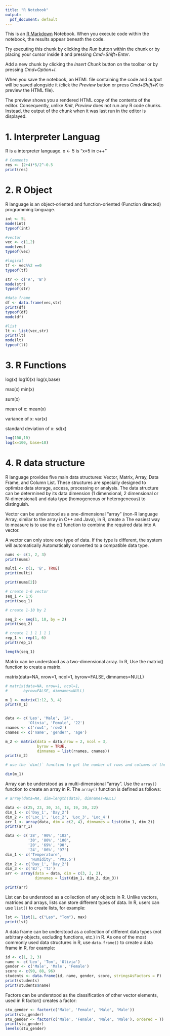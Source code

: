 ```yaml
---
title: "R Notebook"
output:
  pdf_document: default
---
```


This is an [R Markdown](http://rmarkdown.rstudio.com) Notebook. When you execute code within the notebook, the results appear beneath the code. 

Try executing this chunk by clicking the *Run* button within the chunk or by placing your cursor inside it and pressing *Cmd+Shift+Enter*. 


Add a new chunk by clicking the *Insert Chunk* button on the toolbar or by pressing *Cmd+Option+I*.

When you save the notebook, an HTML file containing the code and output will be saved alongside it (click the *Preview* button or press *Cmd+Shift+K* to preview the HTML file). 

The preview shows you a rendered HTML copy of the contents of the editor. Consequently, unlike *Knit*, *Preview* does not run any R code chunks. Instead, the output of the chunk when it was last run in the editor is displayed.

# 1. Interpreter Languag

R is a interpreter language.
x <- 5 is "x=5 in c++" 
```r
# Comments
res <- (2+4)*5/2^-0.5
print(res)
```

# 2. R Object

R language is an object-oriented and function-oriented
(Function directed) programming language.

```r
int <- 5L
mode(int)
typeof(int)

#vector
vec <- c(1,2)
mode(vec)
typeof(vec)

#logical
tf <- vec%%2 ==0
typeof(tf)

str <- c('A', 'B')
mode(str)
typeof(str)

#data frame
df <- data.frame(vec,str)
print(df)
typeof(df)
mode(df)

#list
lt <- list(vec,str)
print(lt)
mode(lt)
typeof(lt)

```
# 3. R Functions

log(x)
log10(x)
log(x,base)

max(x)
min(x)

sum(x)

mean of x:
mean(x)

variance of x:
var(x)

standard deviation of x:
sd(x)



```r
log(100,10)
log(x=100, base=10)


```

# 4. R data structure

R language provides five main data structures: Vector, Matrix, Array, Data Frame, and Column
List. These structures are specially designed to optimize data storage, access, processing or analysis. The data structure can be determined by its data dimension (1 dimensional, 2 dimensional or N-dimensional) and data type (homogeneous or heterogeneous) to distinguish.



Vector can be understood as a one-dimensional "array" (non-R language
Array, similar to the array in C++ and Java), in R, create a
The easiest way to measure is to use the c() function to combine the required data into
A vector.

A vector can only store one type of data. If the type is different, the system will automatically
Automatically converted to a compatible data type.

```r
nums <- c(1, 2, 3)
print(nums)

multi <- c(1, 'B', TRUE)
print(multi)

print(nums[2])


```


```r
# create 1-6 vector
seq_1 <- 1:6
print(seq_1)

# create 1-10 by 2

seq_2 <- seq(1, 10, by = 2)
print(seq_2)

# create 1 1 1 1 1 1
rep_1 <- rep(1, 6)
print(rep_1)

length(seq_1)

```


Matrix can be understood as a two-dimensional array. In R,
Use the matrix() function to create a matrix.

matrix(data=NA, nrow=1, ncol=1,
      byrow=FALSE, dimnames=NULL)
      
```r
# matrix(data=NA, nrow=1, ncol=1,
#       byrow=FALSE, dimnames=NULL)

m_1 <- matrix(1:12, 3, 4)
print(m_1)


data <- c('Leo', 'Male', '24',
          'Olivia', 'Female', '22')
rnames <- c('row1', 'row2')
cnames <- c('name', 'gender', 'age')

m_2 <- matrix(data = data,nrow = 2, ncol = 3,
              byrow = TRUE,
              dimnames = list(rnames, cnames))
print(m_2)

# use the `dim()` function to get the number of rows and columns of the matrix:

dim(m_1)


```




Array can be understood as a multi-dimensional "array". Use the `array()` function to create an array in R. The `array()` function is defined as follows:


```r
# array(data=NA, dim=length(data), dimnames=NULL)

data <- c(25, 23, 30, 34, 18, 19, 20, 22)
dim_1 <- c('Day_1', 'Day_2')
dim_2 <- c('Loc_1', 'Loc_2', 'Loc_3', 'Loc_4')
arr_1 <- array(data, dim = c(2, 4), dimnames = list(dim_1, dim_2))
print(arr_1)

data <- c('28', '90%', '102',
          '30', '80%', '100',
          '20', '69%', '90',
          '24', '86%', '97')
dim_1 <- c('Temperature',
           'Humidity', 'PM2.5')
dim_2 <- c('Day_1', 'Day_2')
dim_3 <- c('BJ', 'TJ')
arr <- array(data = data, dim = c(3, 2, 2),
             dimnames = list(dim_1, dim_2, dim_3))

print(arr)
```


List can be understood as a collection of any objects in R. Unlike vectors, matrices and arrays, lists can store different types of data. In R, users can use `list()` to create lists, for example:

```r
lst <- list(1, c("Leo", "Tom"), max)
print(lst)


```




A data frame can be understood as a collection of different data types (not arbitrary objects, excluding functions, etc.) in R. As one of the most commonly used data structures in R, use `data.frame()` to create a data frame in R, for example:

```r

id <- c(1, 2, 3)
name <- c('Leo', 'Tom', 'Olivia')
gender <- c('Male', 'Male', 'Female')
score <- c(90, 88, 96)
students <- data.frame(id, name, gender, score, stringsAsFactors = F)
print(students)
print(students$name)

```


Factors can be understood as the classification of other vector elements, used in R
factor() creates a factor:


```r
stu_gender <- factor(c('Male', 'Female', 'Male', 'Male'))
print(stu_gender)
stu_gender <- factor(c('Male', 'Female', 'Male', 'Male'), ordered = T)
print(stu_gender)
levels(stu_gender)
```







